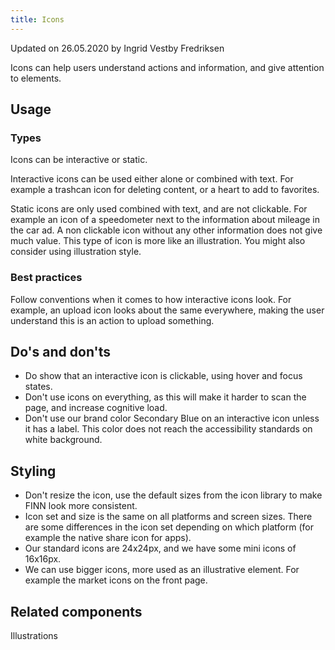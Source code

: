 ```yaml
---
title: Icons
---
```


<p class="u-d1">Updated on 26.05.2020 by Ingrid Vestby Fredriksen</p>

Icons can help users understand actions and information, and give attention to elements.

## Usage

### Types

Icons can be interactive or static.

Interactive icons can be used either alone or combined with text. For example a trashcan icon for deleting content, or a heart to add to favorites.

Static icons are only used combined with text, and are not clickable. For example an icon of a speedometer next to the information about mileage in the car ad. A non clickable icon without any other information does not give much value. This type of icon is more like an illustration. You might also consider using illustration style.

### Best practices

Follow conventions when it comes to how interactive icons look. For example, an upload icon looks about the same everywhere, making the user understand this is an action to upload something.

## Do's and don'ts

- Do show that an interactive icon is clickable, using hover and focus states.
- Don't use icons on everything, as this will make it harder to scan the page, and increase cognitive load.
- Don't use our brand color Secondary Blue on an interactive icon unless it has a label. This color does not reach the accessibility standards on white background.

## Styling

- Don't resize the icon, use the default sizes from the icon library to make FINN look more consistent.
- Icon set and size is the same on all platforms and screen sizes. There are some differences in the icon set depending on which platform (for example the native share icon for apps).
- Our standard icons are 24x24px, and we have some mini icons of 16x16px.
- We can use bigger icons, more used as an illustrative element. For example the market icons on the front page.

## Related components

Illustrations
